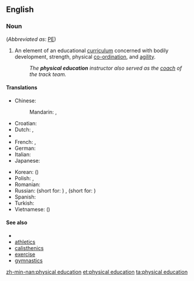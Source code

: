 ==English==

===Noun===
{{en-noun|sg=[[physical]] [[education]]|-}} (''Abbreviated as'': [[PE]])

# An element of an educational [[curriculum]] concerned with bodily development, strength, physical [[co-ordination]], and [[agility]].
#: ''The '''physical education''' instructor also served as the [[coach]] of the track team.''

====Translations====
{{trans-top|curriculum component}}
* Chinese:
*: Mandarin: {{t|zh|體育|sc=Hani}}, {{t|zh|体育|tr=tǐyù|sc=Hani}}
* Croatian: {{t|hr|tjelesni odgoj|m|alt=tjȅlesnī òdgoj}}
* Dutch: {{t|nl|lichamelijke opvoeding|f}}, {{t|nl|gymles|f}}
* {{trreq|Finnish}}
* French: {{t|fr|éducation physique|f}}, {{t|fr|gymnastique|f}}
* German: {{t|de|Sportunterricht|m}}
* Italian: {{t|it|educazione fisica}}
* Japanese: {{t|ja|体育|tr=たいいく, taiiku|sc=Jpan}}
{{trans-mid}}
* Korean: {{t+|ko|체육|tr=cheyuk|sc=Hang}} ({{t|ko|體育|sc=Kore}})
* Polish: {{t|pl|wychowanie fizyczne|n}}, {{t|pl|w-f|m}}
* Romanian: {{t|ro|educație fizică|f}}
* Russian: {{t|ru|физвоспитание|n|tr=fizvospitánije|sc=Cyrl}} (short for: {{t|ru|физическое воспитание|n|tr=fizíčeskoje vospitánije|sc=Cyrl}}) {{qualifier|generic}}, {{t|ru|физкультура|f|tr=fizkul'túra|sc=Cyrl}} (short for:  {{t|ru|физическая культура|f|tr=fizíčeskaja kul'túra|sc=Cyrl}}) {{qualifier|subject at school}}
* Spanish: {{t|es|educación física}}
* Turkish: {{t|tr|beden eğitimi}}
* Vietnamese: {{t|vi|thể dục}} ({{t|vi|體育}})
{{trans-bottom}}

====See also====
* {{pedialite}}
* [[athletics]]
* [[calisthenics]]
* [[exercise]]
* [[gymnastics]]

[[zh-min-nan:physical education]]
[[et:physical education]]
[[ta:physical education]]